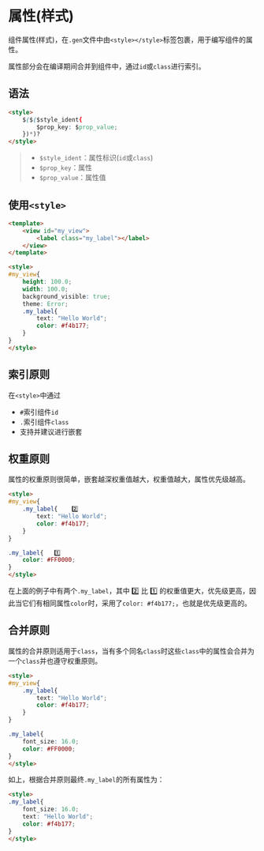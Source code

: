 # 属性(样式)

组件属性(样式)，在`.gen`文件中由`<style></style>`标签包裹，用于编写组件的属性。

属性部分会在编译期间合并到组件中，通过`id`或`class`进行索引。

## 语法

```html
<style>
    $($($style_ident{
        $prop_key: $prop_value;
    })*)?
</style>
```

> - `$style_ident`：属性标识(`id`或`class`)
> - `$prop_key`：属性
> - `$prop_value`：属性值

## 使用`<style>`

```html
<template>
    <view id="my_view">
        <label class="my_label"></label>
    </view>
</template>

<style>
#my_view{
    height: 100.0;
    width: 100.0;
    background_visible: true;
    theme: Error;
    .my_label{
        text: "Hello World";
        color: #f4b177;
    }
}
</style>
```

## 索引原则

在`<style>`中通过

- `#`索引组件`id`
- `.`索引组件`class`
- 支持并建议进行嵌套

## 权重原则

属性的权重原则很简单，嵌套越深权重值越大，权重值越大，属性优先级越高。

```html
<style>
#my_view{
    .my_label{    2️⃣
        text: "Hello World";
        color: #f4b177;
    }
}

.my_label{   1️⃣
    color: #FF0000;
}
</style>
```

在上面的例子中有两个`.my_label`，其中 2️⃣ 比 1️⃣ 的权重值更大，优先级更高，因此当它们有相同属性`color`时，采用了`color: #f4b177;`，也就是优先级更高的。

## 合并原则

属性的合并原则适用于`class`，当有多个同名`class`时这些`class`中的属性会合并为一个`class`并也遵守权重原则。

```html
<style>
#my_view{
    .my_label{
        text: "Hello World";
        color: #f4b177;
    }
}

.my_label{
    font_size: 16.0;
    color: #FF0000;
}
</style>
```

如上，根据合并原则最终`.my_label`的所有属性为：

```html
<style>
.my_label{ 
    font_size: 16.0;
    text: "Hello World";
    color: #f4b177;
}
</style>
```